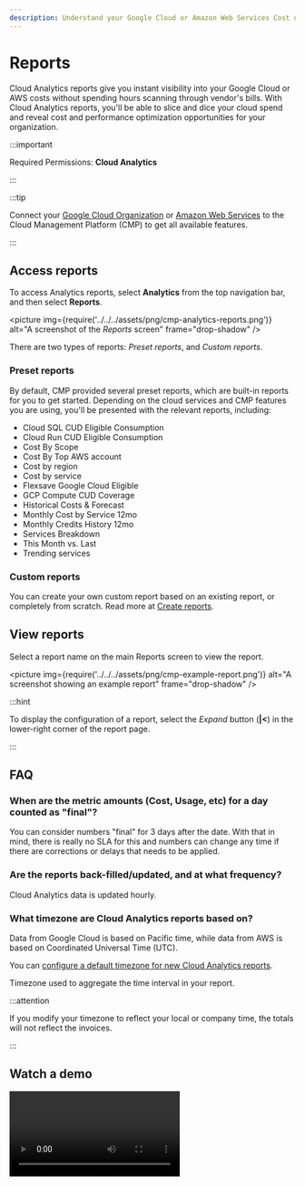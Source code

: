 ```yaml
---
description: Understand your Google Cloud or Amazon Web Services Cost or Usage data
---
```


# Reports

Cloud Analytics reports give you instant visibility into your Google Cloud or AWS costs without spending hours scanning through vendor's bills. With Cloud Analytics reports, you'll be able to slice and dice your cloud spend and reveal cost and performance optimization opportunities for your organization.

:::important

Required Permissions: **Cloud Analytics**

:::

:::tip

Connect your [Google Cloud Organization](../../google-cloud/connect-google-cloud-service-account.mdx) or [Amazon Web Services](../../amazon-web-services/invite-existing-aws-account.mdx) to the Cloud Management Platform (CMP) to get all available features.

:::

## Access reports

To access Analytics reports, select **Analytics** from the top navigation bar, and then select **Reports**.

<picture
  img={require('../../../assets/png/cmp-analytics-reports.png')}
  alt="A screenshot of the _Reports_ screen"
  frame="drop-shadow"
/>

There are two types of reports: _Preset reports_, and _Custom reports_.

### Preset reports

By default, CMP provided several preset reports, which are built-in reports for you to get started. Depending on the cloud services and CMP features you are using, you'll be presented with the relevant reports, including:

- Cloud SQL CUD Eligible Consumption
- Cloud Run CUD Eligible Consumption
- Cost By Scope
- Cost By Top AWS account
- Cost by region
- Cost by service
- Flexsave Google Cloud Eligible
- GCP Compute CUD Coverage
- Historical Costs & Forecast
- Monthly Cost by Service 12mo
- Monthly Credits History 12mo
- Services Breakdown
- This Month vs. Last
- Trending services

### Custom reports

You can create your own custom report based on an existing report, or completely from scratch. Read more at [Create reports](create-report.mdx).

## View reports

Select a report name on the main Reports screen to view the report.

<picture
  img={require('../../../assets/png/cmp-example-report.png')}
  alt="A screenshot showing an example report"
  frame="drop-shadow"
/>

:::hint

To display the configuration of a report, select the _Expand_ button (**|<**) in the lower-right corner of the report page.

:::

## FAQ

### When are the metric amounts (Cost, Usage, etc) for a day counted as "final"?

You can consider numbers "final" for 3 days after the date. With that in mind, there is really no SLA for this and numbers can change any time if there are corrections or delays that needs to be applied.

### Are the reports back-filled/updated, and at what frequency?

Cloud Analytics data is updated hourly.

### What timezone are Cloud Analytics reports based on?

Data from Google Cloud is based on Pacific time, while data from AWS is based on Coordinated Universal Time (UTC).

You can [configure a default timezone for new Cloud Analytics reports](../../general/general-settings.mdx).

Timezone used to aggregate the time interval in your report.

:::attention

If you modify your timezone to reflect your local or company time, the totals will not reflect the invoices.

:::

## Watch a demo

<video
  type="loom"
  id="3bb89b9c624a4a52a2ecfbb61a56b4b8"
  thumb="-full-1605722125651.jpg"
/>
